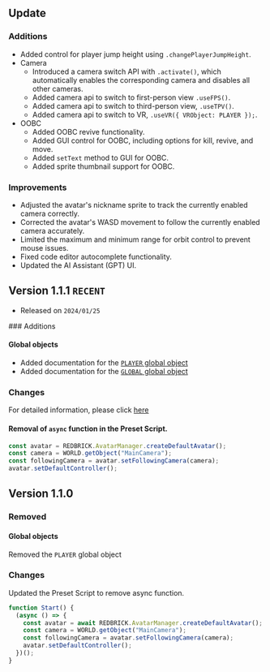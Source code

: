 
## Update

<Steps>

### Additions

- Added control for player jump height using `.changePlayerJumpHeight`.
- Camera
  - Introduced a camera switch API with `.activate()`, which automatically enables the corresponding camera and disables all other cameras.
  - Added camera api to switch to first-person view `.useFPS()`.
  - Added camera api to switch to third-person view, `.useTPV()`.
  - Added camera api to switch to VR, `.useVR({ VRObject: PLAYER });`.
- OOBC
  - Added OOBC revive functionality.
  - Added GUI control for OOBC, including options for kill, revive, and move.
  - Added `setText` method to GUI for OOBC.
  - Added sprite thumbnail support for OOBC.

### Improvements

- Adjusted the avatar's nickname sprite to track the currently enabled camera correctly.
- Corrected the avatar's WASD movement to follow the currently enabled camera accurately.
- Limited the maximum and minimum range for orbit control to prevent mouse issues.
- Fixed code editor autocomplete functionality.
- Updated the AI Assistant (GPT) UI.

</Steps>

## Version 1.1.1 `RECENT`

- Released on `2024/01/25`

<Steps>
### Additions

#### Global objects

- Added documentation for the [`PLAYER` global object](../script/start/global-objects#player)
- Added documentation for the [`GLOBAL` global object](../script/start/global-objects#global)

### Changes

For detailed information, please click [here](../script/start/content-type)

#### Removal of `async` function in the Preset Script.

```jsx copy filename="new Preset Script"
const avatar = REDBRICK.AvatarManager.createDefaultAvatar();
const camera = WORLD.getObject("MainCamera");
const followingCamera = avatar.setFollowingCamera(camera);
avatar.setDefaultController();
```

</Steps>

## Version 1.1.0

<Steps>

### Removed

#### Global objects

Removed the `PLAYER` global object

### Changes

Updated the Preset Script to remove async function.

```jsx copy filename="version1.1.0 Preset Script"
function Start() {
  (async () => {
    const avatar = await REDBRICK.AvatarManager.createDefaultAvatar();
    const camera = WORLD.getObject("MainCamera");
    const followingCamera = avatar.setFollowingCamera(camera);
    avatar.setDefaultController();
  })();
}
```

</Steps>
